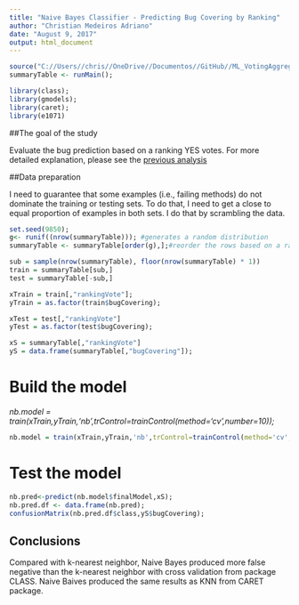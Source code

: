 ```yaml
---
title: "Naive Bayes Classifier - Predicting Bug Covering by Ranking"
author: "Christian Medeiros Adriano"
date: "August 9, 2017"
output: html_document
---
```


```r
source("C://Users//chris//OneDrive//Documentos//GitHub//ML_VotingAggregation//aggregateAnswerOptionsPerQuestion.R");
summaryTable <- runMain();

library(class);
library(gmodels);
library(caret);
library(e1071)
```

##The goal of the study
<p>
Evaluate the bug prediction based on a ranking YES votes. For more detailed explanation, please see the 
<a href="http://rpubs.com/christian_adriano/knn_cv_ranking_buggy_codefragments">previous analysis</a> </p>

 

##Data preparation
<p>I need to guarantee that some examples (i.e., failing methods)
do not dominate the training or testing sets. To do that, I need to get a 
close to equal proportion of examples in both sets. I do that by 
scrambling the data.</p>

```r

set.seed(9850);
g<- runif((nrow(summaryTable))); #generates a random distribution
summaryTable <- summaryTable[order(g),];#reorder the rows based on a random index
```

```r
sub = sample(nrow(summaryTable), floor(nrow(summaryTable) * 1))
train = summaryTable[sub,]
test = summaryTable[-sub,]

xTrain = train[,"rankingVote"];
yTrain = as.factor(train$bugCovering);

xTest = test[,"rankingVote"]
yTest = as.factor(test$bugCovering);

xS = summaryTable[,"rankingVote"]
yS = data.frame(summaryTable[,"bugCovering"]);

```

# Build the model
<i> nb.model = train(xTrain,yTrain,'nb',trControl=trainControl(method='cv',number=10));</i>
```r
nb.model = train(xTrain,yTrain,'nb',trControl=trainControl(method='cv',number=10));
```

# Test the model
```r
nb.pred<-predict(nb.model$finalModel,xS);
nb.pred.df <- data.frame(nb.pred);
confusionMatrix(nb.pred.df$class,yS$bugCovering);
```

## Conclusions
<p>Compared with k-nearest neighbor, Naive Bayes produced more false negative than the k-nearest neighbor with cross validation from package CLASS. Naive Baives produced the same results as KNN from CARET package. </p>

<br><br>
